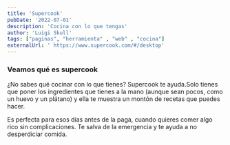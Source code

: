 ```yaml
---
title: 'Supercook'
pubDate: '2022-07-01'
description: 'Cocina con lo que tengas'
author: 'Luigi Skull'
tags: ["paginas", "herramienta" , "web" , "cocina"]
externalUrl: ' https://www.supercook.com/#/desktop' 
---
```



### Veamos qué es supercook


¿No sabes qué cocinar con lo que tienes? Supercook te ayuda.Solo tienes que poner los ingredientes que tienes a la mano (aunque sean pocos, como un huevo y un plátano) y ella te muestra un montón de recetas que puedes hacer.

Es perfecta para esos días antes de la paga, cuando quieres comer algo rico sin complicaciones. Te salva de la emergencia y te ayuda a no desperdiciar comida.
